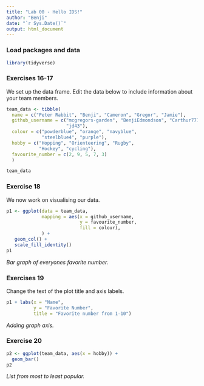 ```yaml
---
title: "Lab 00 - Hello IDS!"
author: "Benji"
date: "`r Sys.Date()`"
output: html_document
---
```


### Load packages and data

```r
library(tidyverse) 
```

### Exercises 16-17

We set up the data frame. Edit the data below to include information about your team members.

```r
team_data <- tibble(
  name = c("Peter Rabbit", "Benji", "Cameron", "Gregor", "Jamie"),
  github_username = c("mcgregors-garden", "BenjiEdmondson", "Carthur7777", "gregor-mackay",
                      "jd43"), 
  colour = c("powderblue", "orange", "navyblue", 
             "steelblue4", "purple"),
  hobby = c("Hopping", "Orienteering", "Rugby", 
            "Hockey", "cycling"),
  favourite_number = c(2, 9, 5, 7, 3)
  )

team_data 
```

### Exercise 18

We now work on visualising our data. 

```r
p1 <- ggplot(data = team_data, 
             mapping = aes(x = github_username, 
                           y = favourite_number,
                           fill = colour), 
             ) +
   geom_col() +
   scale_fill_identity()
p1
```


*Bar graph of everyones favorite number.*

### Exercises 19

Change the text of the plot title and axis labels.

```r
p1 + labs(x = "Name", 
          y = "Favorite Number",
          title = "Favorite number from 1-10")
```

*Adding graph axis.*

### Exercise 20

```r
p2 <- ggplot(team_data, aes(x = hobby)) +
  geom_bar()
p2
```

*List from most to least popular.*

